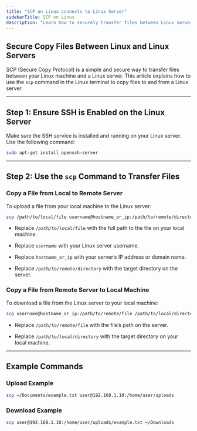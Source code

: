 ```yaml
---
title: "SCP on Linux connects to Linux Server"
sidebarTitle: SCP on Linux
description: "Learn how to securely transfer files between Linux servers using SCP (Secure Copy Protocol). This step-by-step guide ensures efficient and safe file transfers via SSH."
---
```


## Secure Copy Files Between Linux and Linux Servers

SCP (Secure Copy Protocol) is a simple and secure way to transfer files between your Linux machine and a Linux server. This article explains how to use the `scp` command in the Linux terminal to copy files to and from a Linux server.

***

## Step 1: Ensure SSH is Enabled on the Linux Server

Make sure the SSH service is installed and running on your Linux server. Use the following command:

```bash
sudo apt-get install openssh-server
```

***

## Step 2: Use the `scp` Command to Transfer Files

### Copy a File from Local to Remote Server

To upload a file from your local machine to the Linux server:

```bash
scp /path/to/local/file username@hostname_or_ip:/path/to/remote/directory
```

* Replace `/path/to/local/file` with the full path to the file on your local machine.

* Replace `username` with your Linux server username.

* Replace `hostname_or_ip` with your server’s IP address or domain name.

* Replace `/path/to/remote/directory` with the target directory on the server.

### Copy a File from Remote Server to Local Machine

To download a file from the Linux server to your local machine:

```bash
scp username@hostname_or_ip:/path/to/remote/file /path/to/local/directory
```

* Replace `/path/to/remote/file` with the file’s path on the server.

* Replace `/path/to/local/directory` with the target directory on your local machine.

***

## Example Commands

### Upload Example

```bash
scp ~/Documents/example.txt user@192.168.1.10:/home/user/uploads
```

### Download Example

```bash
scp user@192.168.1.10:/home/user/uploads/example.txt ~/Downloads
```